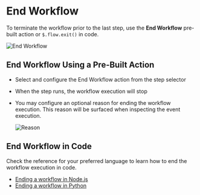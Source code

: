 # End Workflow

To terminate the workflow prior to the last step, use the **End Workflow** pre-built action or `$.flow.exit()` in code.

![End Workflow](/images/control-flow/end_workflow.png)

## End Workflow Using a Pre-Built Action

- Select and configure the End Workflow action from the step selector
- When the step runs, the workflow execution will stop
- You may configure an optional reason for ending the workflow execution. This reason will be surfaced when inspecting the event execution.

    ![Reason](/images/control-flow/reason.png)


## End Workflow in Code

Check the reference for your preferred language to learn how to end the workflow execution in code.

- [Ending a workflow in Node.js](/core/workflows/code/nodejs#ending-a-workflow-early)
- [Ending a workflow in Python](/core/workflows/code/python#ending-a-workflow-early)
